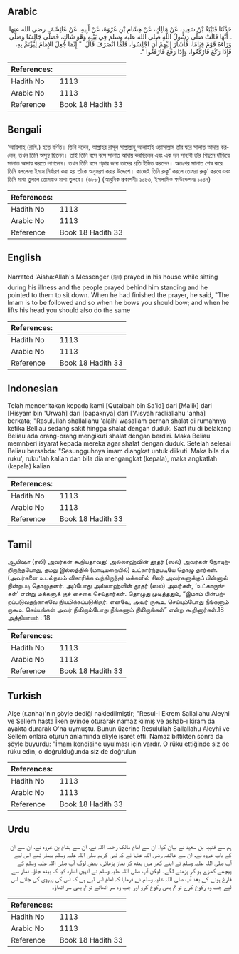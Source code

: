 ## Arabic

<div dir="rtl" lang="ar" style={{fontSize:'larger',backgroundColor:'#f8f9fa',padding:20}}>حَدَّثَنَا قُتَيْبَةُ بْنُ سَعِيدٍ، عَنْ مَالِكٍ، عَنْ هِشَامِ بْنِ عُرْوَةَ، عَنْ أَبِيهِ، عَنْ عَائِشَةَ ـ رضى الله عنها ـ أَنَّهَا قَالَتْ صَلَّى رَسُولُ اللَّهِ صلى الله عليه وسلم فِي بَيْتِهِ وَهْوَ شَاكٍ، فَصَلَّى جَالِسًا وَصَلَّى وَرَاءَهُ قَوْمٌ قِيَامًا، فَأَشَارَ إِلَيْهِمْ أَنِ اجْلِسُوا، فَلَمَّا انْصَرَفَ قَالَ ‏ "‏ إِنَّمَا جُعِلَ الإِمَامُ لِيُؤْتَمَّ بِهِ، فَإِذَا رَكَعَ فَارْكَعُوا، وَإِذَا رَفَعَ فَارْفَعُوا ‏"‏‏.‏</div><div style={{backgroundColor:'#f8f9fa',padding:20, marginBottom: 10}}><table>
        <thead>
          <tr>
            <th>References:</th>
            <th></th>
          </tr>
        </thead>
        <tbody><tr><td>Hadith No</td><td>1113</td></tr><tr><td>Arabic No</td><td>1113</td></tr><tr><td>Reference</td><td>Book 18 Hadith 33</td></tr></tbody></table></div>

## Bengali

<div dir="ltr" lang="bn" style={{fontSize:'larger',backgroundColor:'#f8f9fa',padding:20}}>‘আয়িশাহ্ (রাযি.) হতে বর্ণিত। তিনি বলেন, আল্লাহর রাসূল সাল্লাল্লাহু আলাইহি ওয়াসাল্লাম তাঁর ঘরে সালাত আদায় করলেন, তখন তিনি অসুস্থ ছিলেন। তাই তিনি বসে বসে সালাত আদায় করছিলেন এবং এক দল সাহাবী তাঁর পিছনে দাঁড়িয়ে সালাত আদায় করতে লাগলেন। তখন তিনি বসে পড়ার জন্য তাদের প্রতি ইঙ্গিত করলেন। অতঃপর সালাত শেষ করে তিনি বললেনঃ ইমাম নির্ধারণ করা হয় তাঁকে অনুসরণ করার উদ্দেশে। কাজেই তিনি রুকূ‘ করলে তোমরা রুকূ‘ করবে এবং তিনি মাথা তুললে তোমরাও মাথা তুলবে। (৬৮৮) (আধুনিক প্রকাশনীঃ ১০৪৩, ইসলামিক ফাউন্ডেশনঃ ১০৪৭)</div><div style={{backgroundColor:'#f8f9fa',padding:20, marginBottom: 10}}><table>
        <thead>
          <tr>
            <th>References:</th>
            <th></th>
          </tr>
        </thead>
        <tbody><tr><td>Hadith No</td><td>1113</td></tr><tr><td>Arabic No</td><td>1113</td></tr><tr><td>Reference</td><td>Book 18 Hadith 33</td></tr></tbody></table></div>

## English

<div dir="ltr" lang="en" style={{fontSize:'larger',backgroundColor:'#f8f9fa',padding:20}}>Narrated 'Aisha:Allah's Messenger (ﷺ) prayed in his house while sitting during his illness and the people prayed behind him standing and he pointed to them to sit down. When he had finished the prayer, he said, "The Imam is to be followed and so when he bows you should bow; and when he lifts his head you should also do the same</div><div style={{backgroundColor:'#f8f9fa',padding:20, marginBottom: 10}}><table>
        <thead>
          <tr>
            <th>References:</th>
            <th></th>
          </tr>
        </thead>
        <tbody><tr><td>Hadith No</td><td>1113</td></tr><tr><td>Arabic No</td><td>1113</td></tr><tr><td>Reference</td><td>Book 18 Hadith 33</td></tr></tbody></table></div>

## Indonesian

<div dir="ltr" lang="id" style={{fontSize:'larger',backgroundColor:'#f8f9fa',padding:20}}>Telah menceritakan kepada kami [Qutaibah bin Sa'id] dari [Malik] dari [Hisyam bin 'Urwah] dari [bapaknya] dari ['Aisyah radliallahu 'anha] berkata; "Rasulullah shallallahu 'alaihi wasallam pernah shalat di rumahnya ketika Belliau sedang sakit hingga shalat dengan duduk. Saat itu di belakang Beliau ada orang-orang mengikuti shalat dengan berdiri. Maka Beliau memnberi isyarat kepada mereka agar shalat dengan duduk. Setelah selesai Beliau bersabda: "Sesungguhnya imam diangkat untuk diikuti. Maka bila dia ruku', ruku'lah kalian dan bila dia mengangkat (kepala), maka angkatlah (kepala) kalian</div><div style={{backgroundColor:'#f8f9fa',padding:20, marginBottom: 10}}><table>
        <thead>
          <tr>
            <th>References:</th>
            <th></th>
          </tr>
        </thead>
        <tbody><tr><td>Hadith No</td><td>1113</td></tr><tr><td>Arabic No</td><td>1113</td></tr><tr><td>Reference</td><td>Book 18 Hadith 33</td></tr></tbody></table></div>

## Tamil

<div dir="ltr" lang="ta" style={{fontSize:'larger',backgroundColor:'#f8f9fa',padding:20}}>ஆயிஷா (ரலி) அவர்கள் கூறியதாவது: அல்லாஹ்வின் தூதர் (ஸல்) அவர்கள் நோயுற்றிருந்தபோது, தமது இல்லத்தில் (மாடியறையில்) உட்கார்ந்தபடியே தொழு தார்கள். (அவர்களை உடல்நலம் விசாரிக்க வந்திருந்த) மக்களில் சிலர் அவர்களுக்குப் பின்னால் நின்றபடி தொழுதனர். அப்போது அல்லாஹ்வின் தூதர் (ஸல்) அவர்கள், ‘உட்காருங்கள்’ என்று மக்களுக் குச் சைகை செய்தார்கள். தொழுது முடித்ததும், “இமாம் பின்பற்றப்படுவதற்காகவே நியமிக்கப்படுகிறார். எனவே, அவர் ருகூஉ செய்யும்போது நீங்களும் ருகூஉ செய்யுங்கள் அவர் நிமிரும்போது நீங்களும் நிமிருங்கள்” என்று கூறினார்கள்.18 அத்தியாயம் : 18</div><div style={{backgroundColor:'#f8f9fa',padding:20, marginBottom: 10}}><table>
        <thead>
          <tr>
            <th>References:</th>
            <th></th>
          </tr>
        </thead>
        <tbody><tr><td>Hadith No</td><td>1113</td></tr><tr><td>Arabic No</td><td>1113</td></tr><tr><td>Reference</td><td>Book 18 Hadith 33</td></tr></tbody></table></div>

## Turkish

<div dir="ltr" lang="tr" style={{fontSize:'larger',backgroundColor:'#f8f9fa',padding:20}}>Aişe (r.anha)'nın şöyle dediği nakledilmiştir; "Resul-i Ekrem Sallallahu Aleyhi ve Sellem hasta İken evinde oturarak namaz kılmış ve ashab-ı kiram da ayakta durarak O'na uymuştu. Bunun üzerine Resulullah Sallallahu Aleyhi ve Sellem onlara oturun anlamında eliyle işaret etti. Namaz bittikten sonra da şöyle buyurdu: "İmam kendisine uyulması için vardır. O rüku ettiğinde siz de rüku edin, o doğrulduğunda siz de doğrulun</div><div style={{backgroundColor:'#f8f9fa',padding:20, marginBottom: 10}}><table>
        <thead>
          <tr>
            <th>References:</th>
            <th></th>
          </tr>
        </thead>
        <tbody><tr><td>Hadith No</td><td>1113</td></tr><tr><td>Arabic No</td><td>1113</td></tr><tr><td>Reference</td><td>Book 18 Hadith 33</td></tr></tbody></table></div>

## Urdu

<div dir="rtl" lang="ur" style={{fontSize:'larger',backgroundColor:'#f8f9fa',padding:20}}>ہم سے قتیبہ بن سعید نے بیان کیا، ان سے امام مالک رحمہ اللہ نے، ان سے ہشام بن عروہ نے، ان سے ان کے باپ عروہ نے، ان سے عائشہ رضی اللہ عنہا نے کہ نبی کریم صلی اللہ علیہ وسلم بیمار تھے اس لیے آپ صلی اللہ علیہ وسلم نے اپنے گھر میں بیٹھ کر نماز پڑھائی، بعض لوگ آپ صلی اللہ علیہ وسلم کے پیچھے کھڑے ہو کر پڑھنے لگے۔ لیکن آپ صلی اللہ علیہ وسلم نے انہیں اشارہ کیا کہ بیٹھ جاؤ۔ نماز سے فارغ ہونے کے بعد آپ صلی اللہ علیہ وسلم نے فرمایا کہ امام اس لیے ہے کہ اس کی پیروی کی جائے اس لیے جب وہ رکوع کرے تو تم بھی رکوع کرو اور جب وہ سر اٹھائے تو تم بھی سر اٹھاؤ۔</div><div style={{backgroundColor:'#f8f9fa',padding:20, marginBottom: 10}}><table>
        <thead>
          <tr>
            <th>References:</th>
            <th></th>
          </tr>
        </thead>
        <tbody><tr><td>Hadith No</td><td>1113</td></tr><tr><td>Arabic No</td><td>1113</td></tr><tr><td>Reference</td><td>Book 18 Hadith 33</td></tr></tbody></table></div>